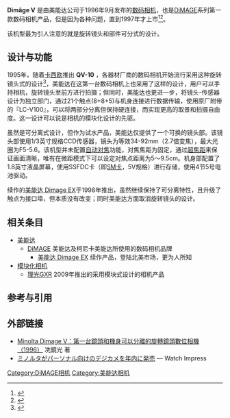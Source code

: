 {{Infobox camera |
  model   = [[美能达|美能达]] [[Dimage|Dimage]] V |
  image = [[File:Minolta_Dimage_V_CP+_2011.jpg|200px]] |
  kind   = 紧凑型数码相机 |
  sensor   = 1/3英寸 [[CCD|CCD]]|
  res = 640 × 480|
shutter = 程序自动曝光|
metering = TTL|
speedRange = 160|
flash = 闪光指数 10|
emode =  程序自动曝光|
mmode =  自动测光|
fmode =  固定对焦 |
  shutterRange = 1/10000s～1/30s|
  viewfinder = 无|
  storage = [[SM卡|SM卡]]|，5V规格
  battery = 4枚AA电池，或兼容的镍镉/镍氢电池|
rearLCD = 1.8英寸|
weight=250g
}}

'''Dimâge V''' 是由美能达公司于1996年9月发布的[[数码相机|数码相机]]，也是[[DiMAGE|DiMAGE]]系列第一款数码相机产品，但是因为各种问题，直到1997年才上市<ref>{{cite web | title = ミノルタ、本日発売予定のデジタルカメラ「DimageV」の発売を延期 | url = http://pc.watch.impress.co.jp/docs/article/970326/dimage.htm | accessdate = 2015-03-20 | archive-date = 2016-03-04 | archive-url = https://web.archive.org/web/20160304124133/http://pc.watch.impress.co.jp/docs/article/970326/dimage.htm | dead-url = no }}</ref><ref>{{cite web | title = ミノルタのデジタルカメラ「Dimage V」5月15日発売 | url = http://pc.watch.impress.co.jp/docs/article/970424/dimage.htm | accessdate = 2015-03-20 | archive-date = 2016-03-04 | archive-url = https://web.archive.org/web/20160304132404/http://pc.watch.impress.co.jp/docs/article/970424/dimage.htm | dead-url = no }}</ref>。

该机型最为引人注意的就是旋转镜头和部件可分式的设计。

==设计与功能==
1995年，随着[[卡西欧|卡西欧]]推出 '''QV-10''' ，各器材厂商的数码相机开始流行采用这种旋转镜头式的设计<ref>{{cite web | title = 旋轉鏡頭數位相機大系（一）：初創期 | url = http://blog.dcview.com/article.php?a=BT8AbAxp | accessdate = 2015-03-20 | archive-date = 2015-04-02 | archive-url = https://web.archive.org/web/20150402135733/http://blog.dcview.com/article.php?a=BT8AbAxp | dead-url = no }}</ref>，美能达在这第一台数码相机上也采用了这样的设计，用户可以手持相机，旋转镜头至前方进行拍摄；但同时，美能达也更进一步，将镜头-传感器设计为独立部门，通过21个触点(8+8+5)与机身连接进行数据传输，使用原厂附带的『LC-V100』，可以将两部分分离但保持硬连接，而实现更高的取景和拍摄自由度。这一设计可以说是相机的模块化设计的先驱。

虽然是可分离式设计，但作为试水产品，美能达仅提供了一个可换的镜头部。该镜头部使用1/3英寸规格CCD传感器，镜头为等效34-92mm（2.7倍变焦），最大光圈为F5-5.6。该机型并未配置[[自动对焦|自动对焦]]功能，对焦焦距为固定，通过[[超焦距|超焦距]]来保证画面清晰，唯有在微距模式下可以设定对焦点距离为5～9.5cm。机身部配置了1.8英寸液晶屏幕，使用SSFDC卡（即[[SM卡|SM卡]]，5V规格）进行存储，使用4节5号电池驱动。

续作的[[美能达_Dimage_EX|美能达 Dimage EX]]于1998年推出，虽然继续保持了可分离特性，且升级了触点为接口埠，但本质没有改变；同时美能达方面取消旋转镜头的设计。
==相关条目==
*[[美能达|美能达]]
**[[DiMAGE|DiMAGE]] 美能达及柯尼卡美能达所使用的数码相机品牌
***[[美能达_Dimage_EX|美能达 Dimage EX]] 续作产品，登陆北美市场，更为人所知
*[[模块化相机|模块化相机]]
**[[理光GXR|理光GXR]] 2009年推出的采用模块式设计的相机产品

==参考与引用==
{{Reflist}}
==外部链接==
*[http://blog.dcview.com/article.php?a=BzoIaFczADcBYw%3D%3D Minolta Dimage V：第一台鏡頭和機身可以分離的旋轉鏡頭數位相機（1996）] {{Wayback|url=http://blog.dcview.com/article.php?a=BzoIaFczADcBYw%3D%3D |date=20150402091352 }} 冼鏡光 著
*[http://pc.watch.impress.co.jp/docs/article/960903/dimage.htm ミノルタがパーソナル向けのデジカメを年内に発売] {{Wayback|url=http://pc.watch.impress.co.jp/docs/article/960903/dimage.htm |date=20111012161416 }} — Watch Impress

[[Category:DiMAGE相机|Category:DiMAGE相机]]
[[Category:美能达相机|Category:美能达相机]]